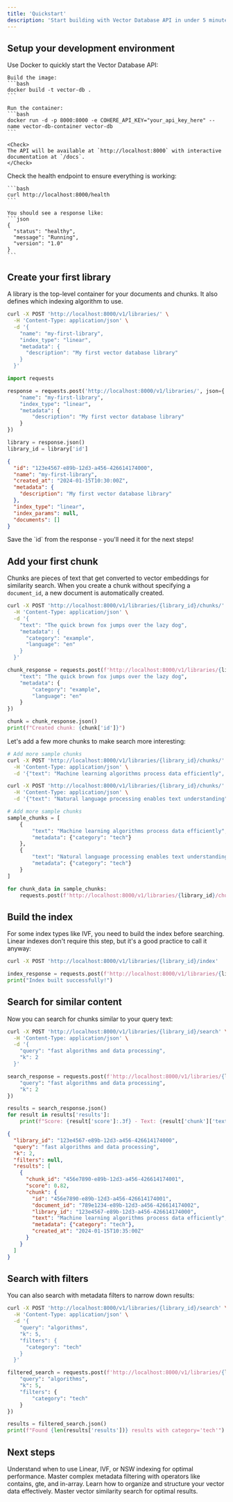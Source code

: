 ```yaml
---
title: 'Quickstart'
description: 'Start building with Vector Database API in under 5 minutes'
---
```


## Setup your development environment

<Steps>
  <Step title="Start the API server">
    Use Docker to quickly start the Vector Database API:
    
    Build the image:
    ```bash
    docker build -t vector-db .
    ```
    
    Run the container:
    ```bash
    docker run -d -p 8000:8000 -e COHERE_API_KEY="your_api_key_here" --name vector-db-container vector-db
    ```
    
    <Check>
    The API will be available at `http://localhost:8000` with interactive documentation at `/docs`.
    </Check>
  </Step>

  <Step title="Verify the server is running">
    Check the health endpoint to ensure everything is working:
    
    ```bash
    curl http://localhost:8000/health
    ```
    
    You should see a response like:
    ```json
    {
      "status": "healthy",
      "message": "Running", 
      "version": "1.0"
    }
    ```
  </Step>
</Steps>

## Create your first library

A library is the top-level container for your documents and chunks. It also defines which indexing algorithm to use.

<CodeGroup>

```bash cURL
curl -X POST 'http://localhost:8000/v1/libraries/' \
  -H 'Content-Type: application/json' \
  -d '{
    "name": "my-first-library",
    "index_type": "linear",
    "metadata": {
      "description": "My first vector database library"
    }
  }'
```

```python Python
import requests

response = requests.post('http://localhost:8000/v1/libraries/', json={
    "name": "my-first-library", 
    "index_type": "linear",
    "metadata": {
        "description": "My first vector database library"
    }
})

library = response.json()
library_id = library['id']
```

</CodeGroup>

<ResponseExample>

```json Response
{
  "id": "123e4567-e89b-12d3-a456-426614174000",
  "name": "my-first-library",
  "created_at": "2024-01-15T10:30:00Z",
  "metadata": {
    "description": "My first vector database library"
  },
  "index_type": "linear",
  "index_params": null,
  "documents": []
}
```

</ResponseExample>

<Tip>
Save the `id` from the response - you'll need it for the next steps!
</Tip>

## Add your first chunk

Chunks are pieces of text that get converted to vector embeddings for similarity search. When you create a chunk without specifying a `document_id`, a new document is automatically created.

<CodeGroup>

```bash cURL
curl -X POST 'http://localhost:8000/v1/libraries/{library_id}/chunks/' \
  -H 'Content-Type: application/json' \
  -d '{
    "text": "The quick brown fox jumps over the lazy dog",
    "metadata": {
      "category": "example",
      "language": "en"
    }
  }'
```

```python Python
chunk_response = requests.post(f'http://localhost:8000/v1/libraries/{library_id}/chunks/', json={
    "text": "The quick brown fox jumps over the lazy dog",
    "metadata": {
        "category": "example", 
        "language": "en"
    }
})

chunk = chunk_response.json()
print(f"Created chunk: {chunk['id']}")
```

</CodeGroup>

Let's add a few more chunks to make search more interesting:

<CodeGroup>

```bash cURL
# Add more sample chunks
curl -X POST 'http://localhost:8000/v1/libraries/{library_id}/chunks/' \
  -H 'Content-Type: application/json' \
  -d '{"text": "Machine learning algorithms process data efficiently", "metadata": {"category": "tech"}}'

curl -X POST 'http://localhost:8000/v1/libraries/{library_id}/chunks/' \
  -H 'Content-Type: application/json' \
  -d '{"text": "Natural language processing enables text understanding", "metadata": {"category": "tech"}}'
```

```python Python
# Add more sample chunks
sample_chunks = [
    {
        "text": "Machine learning algorithms process data efficiently",
        "metadata": {"category": "tech"}
    },
    {
        "text": "Natural language processing enables text understanding", 
        "metadata": {"category": "tech"}
    }
]

for chunk_data in sample_chunks:
    requests.post(f'http://localhost:8000/v1/libraries/{library_id}/chunks/', json=chunk_data)
```

</CodeGroup>

## Build the index

For some index types like IVF, you need to build the index before searching. Linear indexes don't require this step, but it's a good practice to call it anyway:

<CodeGroup>

```bash cURL
curl -X POST 'http://localhost:8000/v1/libraries/{library_id}/index'
```

```python Python
index_response = requests.post(f'http://localhost:8000/v1/libraries/{library_id}/index')
print("Index built successfully!")
```

</CodeGroup>

## Search for similar content

Now you can search for chunks similar to your query text:

<CodeGroup>

```bash cURL
curl -X POST 'http://localhost:8000/v1/libraries/{library_id}/search' \
  -H 'Content-Type: application/json' \
  -d '{
    "query": "fast algorithms and data processing", 
    "k": 2
  }'
```

```python Python
search_response = requests.post(f'http://localhost:8000/v1/libraries/{library_id}/search', json={
    "query": "fast algorithms and data processing",
    "k": 2
})

results = search_response.json()
for result in results['results']:
    print(f"Score: {result['score']:.3f} - Text: {result['chunk']['text']}")
```

</CodeGroup>

<ResponseExample>

```json Search Results
{
  "library_id": "123e4567-e89b-12d3-a456-426614174000",
  "query": "fast algorithms and data processing",
  "k": 2,
  "filters": null,
  "results": [
    {
      "chunk_id": "456e7890-e89b-12d3-a456-426614174001", 
      "score": 0.82,
      "chunk": {
        "id": "456e7890-e89b-12d3-a456-426614174001",
        "document_id": "789e1234-e89b-12d3-a456-426614174002",
        "library_id": "123e4567-e89b-12d3-a456-426614174000",
        "text": "Machine learning algorithms process data efficiently",
        "metadata": {"category": "tech"},
        "created_at": "2024-01-15T10:35:00Z"
      }
    }
  ]
}
```

</ResponseExample>

## Search with filters

You can also search with metadata filters to narrow down results:

<CodeGroup>

```bash cURL
curl -X POST 'http://localhost:8000/v1/libraries/{library_id}/search' \
  -H 'Content-Type: application/json' \
  -d '{
    "query": "algorithms",
    "k": 5,
    "filters": {
      "category": "tech"
    }
  }'
```

```python Python
filtered_search = requests.post(f'http://localhost:8000/v1/libraries/{library_id}/search', json={
    "query": "algorithms",
    "k": 5, 
    "filters": {
        "category": "tech"
    }
})

results = filtered_search.json()
print(f"Found {len(results['results'])} results with category='tech'")
```

</CodeGroup>

## Next steps

<CardGroup cols={2}>
  <Card
    title="Learn about Index Types"
    icon="chart-network"
    href="/essentials/indexing"
  >
    Understand when to use Linear, IVF, or NSW indexing for optimal performance.
  </Card>
  <Card
    title="Advanced Filtering"
    icon="filter" 
    href="/essentials/filtering"
  >
    Master complex metadata filtering with operators like contains, gte, and in-array.
  </Card>
  <Card
    title="Libraries & Organization"
    icon="folder"
    href="/essentials/libraries"
  >
    Learn how to organize and structure your vector data effectively.
  </Card>
  <Card
    title="Search & Performance"
    icon="magnifying-glass"
    href="/essentials/searching"
  >
    Master vector similarity search for optimal results.
  </Card>
</CardGroup>
